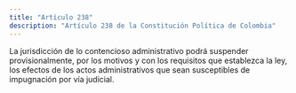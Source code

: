 ```yaml
---
title: "Artículo 238"
description: "Artículo 238 de la Constitución Política de Colombia"
---
```


La jurisdicción de lo contencioso administrativo podrá suspender provisionalmente, por los motivos y con los requisitos que establezca la ley, los efectos de los actos administrativos que sean susceptibles de impugnación por vía judicial.
